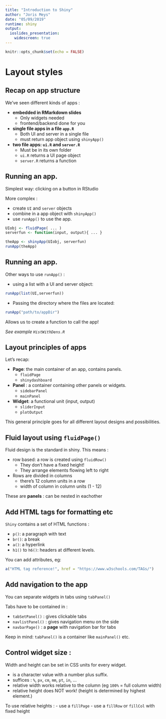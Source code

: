 ```yaml
---
title: "Introduction to Shiny"
author: "Joris Meys"
date: "05/09/2019"
runtime: shiny
output: 
  ioslides_presentation:
    widescreen: true
---
```


```r
knitr::opts_chunk$set(echo = FALSE)
```

# Layout styles

## Recap on app structure

We've seen different kinds of apps :

 - **embedded in RMarkdown slides**
    * Only widgets needed
    * frontend/backend done for you
 - **single file apps in a file `app.R`**
    * Both UI and server in a single file
    * must return app object using `shinyApp()`
 - **two file apps: `ui.R` and `server.R`**
    * Must be in its own folder
    * `ui.R` returns a UI page object
    * `server.R` returns a function 

## Running an app.

Simplest way: clicking on a button in RStudio

More complex :

 - create `UI` and `server` objects
 - combine in a app object with `shinyApp()`
 - use `runApp()` to use the app.
 
```r
UIobj <- fluidPage( ... )
serverfun <- function(input, output){ ... }

theApp <- shinyApp(UIobj, serverfun)
runApp(theApp)
```

## Running an app.

Other ways to use `runApp()` :

 - using a list with a UI and server object:
```r
runApp(list(UI,serverfun))
```
 - Passing the directory where the files are located:
```r
runApp("path/to/appDir")
```

Allows us to create a function to call the app!

*See example `HistWithDens.R`*

## Layout principles of apps

Let's recap:

 - **Page**: the main container of an app, contains panels.
     * `fluidPage`
     * `shinydashboard`
 - **Panel** : a container containing other panels or widgets.
     * `sidebarPanel`
     * `mainPanel`
 - **Widget**: a functional unit (input, output)
     * `sliderInput`
     * `plotOutput`

This general principle goes for all different layout designs and possibilities.

## Fluid layout using `fluidPage()`

Fluid design is the standard in shiny. This means :

 - row based: a row is created using `fluidRow()`
     * They don't have a fixed height!
     * They arrange elements flowing left to right
 - Rows are divided in columns
     * there's 12 column units in a row
     * width of column in column units (1 - 12)

These are **panels** : can be nested in eachother

## Add HTML tags for formatting etc

`Shiny` contains a set of HTML functions :

 - `p()`: a paragraph with text
 - `br()`: a break
 - `a()`: a hyperlink
 - `h1()` to `h6()`: headers at different levels.
 
You can add attributes, eg:

```r
a("HTML tag reference!", href = "https://www.w3schools.com/TAGs/")
```

## Add navigation to the app

You can separate widgets in tabs using `tabPanel()`

Tabs have to be contained in :

 - `tabSetPanel()` : gives clickable tabs
 - `navlistPanel()` : gives navigation menu on the side
 - `navbarPage()` : a **page** with navigation bar for tabs
 
Keep in mind: `tabPanel()` is a container like `mainPanel()` etc.

## Control widget size :

Width and height can be set in CSS units for every widget.

 - is a character value with a number plus suffix.
 - suffices : `%`, `px`, `cm`, `mm`, `pt`, `in`, ...
 - relative width works relative to the column (eg `100%` = full column width)
 - relative height does NOT work! (height is determined by highest element.)
 
To use relative heights : 
 - use a `fillPage`
 - use a `fillRow` or `fillCol` with fixed height
 
